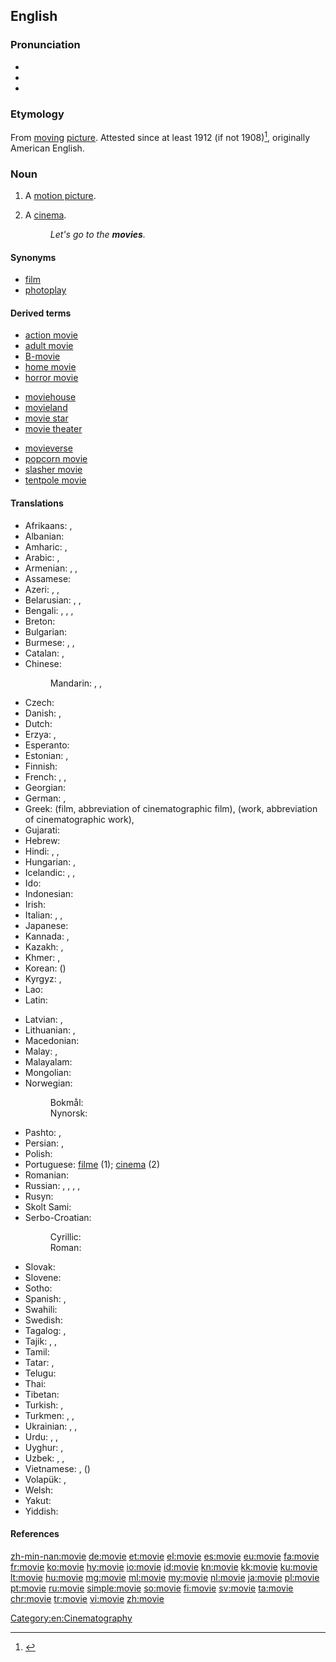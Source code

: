 ==English==

===Pronunciation===
* {{IPA|/ˈmuːvi/|lang=en}}
* {{audio|en-us-movie.ogg|Audio (US)|lang=en}}
* {{rhymes|uːvi|lang=en}}

===Etymology===
From [[moving]] [[picture]]. Attested since at least 1912 (if not 1908)<ref>{{EtymOnLine}}</ref>, originally American English.

===Noun===
{{en-noun}}

# A [[motion picture]].
# {{context|usually|[[pluralize]]d|lang=en}} A [[cinema]].
#: ''Let's go to the '''movies'''.''

====Synonyms====
* [[film]]
* [[photoplay]]

====Derived terms====
{{rel-top3|Terms derived from ''movie''}}
* [[action movie]]
* [[adult movie]]
* [[B-movie]]
* [[home movie]]
* [[horror movie]]
{{rel-mid3}}
* [[moviehouse]]
* [[movieland]]
* [[movie star]]
* [[movie theater]]
{{rel-mid3}}
* [[movieverse]]
* [[popcorn movie]]
* [[slasher movie]]
* [[tentpole movie]]
{{rel-bottom}}

====Translations====
{{trans-top|motion picture}}
* Afrikaans: {{t|af|fliek}}, {{t|af|rolprent}}
* Albanian: {{t|sq|film|m}}
* Amharic: {{t|am|ፊልም|sc=Ethi}}, {{t|am|ተላዋሽ|sc=Ethi}}
* Arabic: {{t|ar|فِيلْم|m|tr=film}}, {{t|ar|فِلْم|m}}
* Armenian: {{t|hy|ֆիլմ}}, {{t|hy|կինոնկար|sc=Armn}}, {{t|hy|կինո|sc=Armn}}
* Assamese: {{t|as|চলচ্চিত্ৰ|sc=Beng|tr=calaccitra}}
* Azeri: {{t|az|film}}, {{t|az|kino}}, {{t|az|kinofilm}}
* Belarusian: {{t|be|фільм|m}}, {{t|be|кіно́|n|sc=Cyrl}}, {{t|be|кінафі́льм|m|sc=Cyrl}}
* Bengali: {{t|bn|মুভি|tr=muvi|sc=Beng}}, {{t|bn|মুভী|tr=muvi|sc=Beng}}, {{t|bn|ফিল্ম|tr=philm|sc=Beng}}, {{t|bn|সিনেমা|tr=sinema|sc=Beng}}
* Breton: {{t|br|film|m}}
* Bulgarian: {{t+|bg|филм|m}}
* Burmese: {{t+|my|ဇာတ်ကား|sc=Mymr}}, {{t+|my|ဘိုင်စကုတ်|sc=Mymr}}, {{t|my|ရုပ်ရှင်|sc=Mymr}}
* Catalan: {{t+|ca|pel·lícula|f}}, {{t|ca|film|m}}
* Chinese:
*: Mandarin: {{t+|cmn|電影|sc=Hani}}, {{t+|cmn|电影|tr=diànyǐng|sc=Hani}}, {{t+|cmn|影片|tr=yǐngpiàn|sc=Hani}}
* Czech: {{t+|cs|film|m}}
* Danish: {{t+|da|film|c}}, {{t+|da|biograf|c}}
* Dutch: {{t+|nl|film|m}}
* Erzya: {{t|myv|эрянеявкс|sc=Cyrl}}, {{t|myv|эрямарт}}
* Esperanto: {{t|eo|filmo}}
* Estonian: {{t+|et|film}}, {{t|et|kinofilm}}
* Finnish: {{t+|fi|elokuva}}
* French: {{t+|fr|cinéma|m}}, {{t+|fr|film|m}}, {{t|fr|œuvre cinématographique|f}}
* Georgian: {{t|ka|ფილმი|sc=Geor}}
* German: {{t+|de|Film|m}}, {{t+|de|Spielfilm|m}}
* Greek: {{t+|el|ταινία|f}} (film, abbreviation of cinematographic film), {{t+|el|έργο|n}} (work, abbreviation of cinematographic work), {{t+|el|φιλμ|n}}
* Gujarati: {{t|gu|ચિત્રપટ|tr=citrapaṭ}}
* Hebrew: {{t+|he|סֶרֶט|m|tr=séret'}}
* Hindi: {{t+|hi|फ़िल्म}}, {{t|hi|चलचित्र|sc=Deva}}, {{t|hi|सिनेमा|sc=Deva}}
* Hungarian: {{t+|hu|film}}, {{t+|hu|mozi}}
* Icelandic: {{t+|is|bíómynd|f}}, {{t+|is|mynd|f}}, {{t+|is|kvikmynd|f}}
* Ido: {{t+|io|filmo}}
* Indonesian: {{t+|id|film}}
* Irish: {{t|ga|scannán|m}}
* Italian: {{t+|it|cinema|m}}, {{t+|it|film|m}}, {{t+|it|pellicola|f}}
* Japanese: {{t+|ja|映画|tr=えいが, eiga}}
* Kannada: {{t|kn|ಸಿನಮಾ|sc=Knda}}, {{t+|kn|ಓಡುತಿಟ್ಟ|sc=Knda}}
* Kazakh: {{t+|kk|фильм|sc=Cyrl}}, {{t+|kk|кино|sc=Cyrl}}
* Khmer: {{t+|km|កុន|tr=kon|sc=Khmr}}, {{t+|km|ភាពយន្ត|tr=pʰiepyʊən|sc=Khmr}}
* Korean: {{t+|ko|영화|sc=Hang}} ({{t|ko|映畫|sc=Hani}})
* Kyrgyz: {{t|ky|фильм|sc=Cyrl}}, {{t|ky|кино|sc=Cyrl}}
* Lao: {{t|lo|ຟີມ|sc=Laoo}}
* Latin: {{t|la|pictura cinematographica|f}}
{{trans-mid}}
* Latvian: {{t|lv|filma|f}}, {{t|lv|kinofilma|f}}
* Lithuanian: {{t|lt|filmas|m}}, {{t+|lt|kinas|m}}
* Macedonian: {{t|mk|филм|m}}
* Malay: {{t|ms|wayang}}, {{t|ms|filem}}
* Malayalam: {{t+|ml|ചലച്ചിത്രം|sc=Mlym}}
* Mongolian: {{t|mn|кино|sc=Cyrl}}
* Norwegian:
*: Bokmål: {{t+|nb|film|m}}
*: Nynorsk: {{t|nn|film|m}}
* Pashto: {{t|ps|پلم|m|tr=Pilm, Pilëm|sc=ps-Arab}}, {{t|ps|خوځنده انځور|m|tr=xwëźënda anźor|sc=ps-Arab}}
* Persian: {{t+|fa|فیلم|tr=film}}, {{t+|fa|سینما|tr=sinemâ|sc=fa-Arab}}
* Polish: {{t+|pl|film|m}}
* Portuguese: [[filme]] {{g|m}} (1); [[cinema]] {{g|m}} (2)
* Romanian: {{t+|ro|film|n}}
* Russian: {{t+|ru|фильм|m}}, {{t+|ru|кино́|n}}, {{t+|ru|кинофи́льм|m}}, {{t+|ru|кинокарти́на|f}}, {{t+|ru|карти́на|f}}
* Rusyn: {{t|rue|фільм|m|sc=Cyrl}}
* Skolt Sami: {{t|sms|fiˊlmm}}
* Serbo-Croatian:
*: Cyrillic: {{t|sh|филм|m|sc=Cyrl}}
*: Roman: {{t+|sh|film|m}}
* Slovak: {{t|sk|film|m}}
* Slovene: {{t+|sl|film|m}}
* Sotho: {{t|st|fileme}}
* Spanish: {{t+|es|película|f}}, {{t+|es|cine|m}}
* Swahili: {{t+|sw|filamu}}
* Swedish: {{t+|sv|bio|c}}
* Tagalog: {{t|tl|sine}}, {{t|tl|pelikula}}
* Tajik: {{t|tg|кино|sc=Cyrl}}, {{t|tg|филм|sc=Cyrl}}, {{t|tg|синамо|sc=Cyrl}}
* Tamil: {{t+|ta|திரைப்படம்|sc=Taml}}
* Tatar: {{t|tt|фильм|sc=Cyrl}}, {{t|tt|кино|sc=Cyrl}}
* Telugu: {{t+|te|చలనచిత్రం}}
* Thai: {{t+|th|ฟิล์ม|tr=fim}}
* Tibetan: {{t|bo|གློག་བརྙན|sc=Tibt}}
* Turkish: {{t+|tr|sinema}}, {{t+|tr|film}}
* Turkmen: {{t|tk|kinofilm}}, {{t|tk|film}}, {{t|tk|kino}}
* Ukrainian: {{t|uk|фільм|m}}, {{t+|uk|кіно́|n}}, {{t|uk|кінофі́льм|m|sc=Cyrl}}
* Urdu: {{t|ur|فلم|tr=film}}, {{t|ur|سنیما|tr=sinemā|sc=ur-Arab}}, {{t|ur|چلچتر|m|tr=calcitra|sc=ur-Arab}}
* Uyghur: {{t|ug|فىلىم|sc=ug-Arab}}, {{t|ug|كىنو|sc=ug-Arab}}
* Uzbek: {{t+|uz|kino}}, {{t+|uz|film}}, {{t+|uz|kinofilm}}
* Vietnamese: {{t+|vi|phim}}, {{t|vi|điện ảnh}} ({{t|vi|電影|sc=Hani}})
* Volapük: {{qualifier|collective}} {{t|vo|biomagodem}}, {{qualifier|cartoon}} {{t|vo|däsinotabioskop}}
* Welsh: {{t+|cy|ffilm|f}}
* Yakut: {{t|sah|киинэ|sc=Cyrl}}
* Yiddish: {{t|yi|פֿילם|m|sc=Hebr}}
{{trans-bottom}}

====References====
<references />

[[Category:en:Cinematography]]

[[zh-min-nan:movie]]
[[de:movie]]
[[et:movie]]
[[el:movie]]
[[es:movie]]
[[eu:movie]]
[[fa:movie]]
[[fr:movie]]
[[ko:movie]]
[[hy:movie]]
[[io:movie]]
[[id:movie]]
[[kn:movie]]
[[kk:movie]]
[[ku:movie]]
[[lt:movie]]
[[hu:movie]]
[[mg:movie]]
[[ml:movie]]
[[my:movie]]
[[nl:movie]]
[[ja:movie]]
[[pl:movie]]
[[pt:movie]]
[[ru:movie]]
[[simple:movie]]
[[so:movie]]
[[fi:movie]]
[[sv:movie]]
[[ta:movie]]
[[chr:movie]]
[[tr:movie]]
[[vi:movie]]
[[zh:movie]]